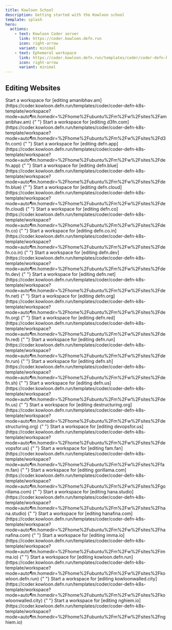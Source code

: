 ```yaml
---
title: Kowloon School
description: Getting started with the Kowloon school
template: splash
hero:
  actions:
    - text: Kowloon Coder server
      link: https://coder.kowloon.defn.run
      icon: right-arrow
      variant: minimal
    - text: Ephemeral workspace
      link: https://coder.kowloon.defn.run/templates/coder/coder-defn-k8s-template/workspace?mode=auto&param.homedir=%2Fhome%2Fubuntu%2Fm
      icon: right-arrow
      variant: minimal
---
```



## Editing Websites

<CardGrid>
  <Card title="Edit amanibhav.am" icon="pencil">
    Start a workspace for [editing
    amanibhav.am](https://coder.kowloon.defn.run/templates/coder/coder-defn-k8s-template/workspace?mode=auto&param.homedir=%2Fhome%2Fubuntu%2Fm%2Fw%2Fsites%2Famanibhav.am)
  </Card>{" "}
  <Card title="Edit d3fn.com" icon="pencil">
    Start a workspace for [editing
    d3fn.com](https://coder.kowloon.defn.run/templates/coder/coder-defn-k8s-template/workspace?mode=auto&param.homedir=%2Fhome%2Fubuntu%2Fm%2Fw%2Fsites%2Fd3fn.com)
  </Card>{" "}
  <Card title="Edit defn.app" icon="pencil">
    Start a workspace for [editing
    defn.app](https://coder.kowloon.defn.run/templates/coder/coder-defn-k8s-template/workspace?mode=auto&param.homedir=%2Fhome%2Fubuntu%2Fm%2Fw%2Fsites%2Fdefn.app)
  </Card>{" "}
  <Card title="Edit defn.blue" icon="pencil">
    Start a workspace for [editing
    defn.blue](https://coder.kowloon.defn.run/templates/coder/coder-defn-k8s-template/workspace?mode=auto&param.homedir=%2Fhome%2Fubuntu%2Fm%2Fw%2Fsites%2Fdefn.blue)
  </Card>{" "}
  <Card title="Edit defn.cloud" icon="pencil">
    Start a workspace for [editing
    defn.cloud](https://coder.kowloon.defn.run/templates/coder/coder-defn-k8s-template/workspace?mode=auto&param.homedir=%2Fhome%2Fubuntu%2Fm%2Fw%2Fsites%2Fdefn.cloud)
  </Card>{" "}
  <Card title="Edit defn.co" icon="pencil">
    Start a workspace for [editing
    defn.co](https://coder.kowloon.defn.run/templates/coder/coder-defn-k8s-template/workspace?mode=auto&param.homedir=%2Fhome%2Fubuntu%2Fm%2Fw%2Fsites%2Fdefn.co)
  </Card>{" "}
  <Card title="Edit defn.co.in" icon="pencil">
    Start a workspace for [editing
    defn.co.in](https://coder.kowloon.defn.run/templates/coder/coder-defn-k8s-template/workspace?mode=auto&param.homedir=%2Fhome%2Fubuntu%2Fm%2Fw%2Fsites%2Fdefn.co.in)
  </Card>{" "}
  <Card title="Edit defn.dev" icon="pencil">
    Start a workspace for [editing
    defn.dev](https://coder.kowloon.defn.run/templates/coder/coder-defn-k8s-template/workspace?mode=auto&param.homedir=%2Fhome%2Fubuntu%2Fm%2Fw%2Fsites%2Fdefn.dev)
  </Card>{" "}
  <Card title="Edit defn.net" icon="pencil">
    Start a workspace for [editing
    defn.net](https://coder.kowloon.defn.run/templates/coder/coder-defn-k8s-template/workspace?mode=auto&param.homedir=%2Fhome%2Fubuntu%2Fm%2Fw%2Fsites%2Fdefn.net)
  </Card>{" "}
  <Card title="Edit defn.org" icon="pencil">
    Start a workspace for [editing
    defn.org](https://coder.kowloon.defn.run/templates/coder/coder-defn-k8s-template/workspace?mode=auto&param.homedir=%2Fhome%2Fubuntu%2Fm%2Fw%2Fsites%2Fdefn.org)
  </Card>{" "}
  <Card title="Edit defn.red" icon="pencil">
    Start a workspace for [editing
    defn.red](https://coder.kowloon.defn.run/templates/coder/coder-defn-k8s-template/workspace?mode=auto&param.homedir=%2Fhome%2Fubuntu%2Fm%2Fw%2Fsites%2Fdefn.red)
  </Card>{" "}
  <Card title="Edit defn.run" icon="pencil">
    Start a workspace for [editing
    defn.run](https://coder.kowloon.defn.run/templates/coder/coder-defn-k8s-template/workspace?mode=auto&param.homedir=%2Fhome%2Fubuntu%2Fm%2Fw%2Fsites%2Fdefn.run)
  </Card>{" "}
  <Card title="Edit defn.sh" icon="pencil">
    Start a workspace for [editing
    defn.sh](https://coder.kowloon.defn.run/templates/coder/coder-defn-k8s-template/workspace?mode=auto&param.homedir=%2Fhome%2Fubuntu%2Fm%2Fw%2Fsites%2Fdefn.sh)
  </Card>{" "}
  <Card title="Edit defn.us" icon="pencil">
    Start a workspace for [editing
    defn.us](https://coder.kowloon.defn.run/templates/coder/coder-defn-k8s-template/workspace?mode=auto&param.homedir=%2Fhome%2Fubuntu%2Fm%2Fw%2Fsites%2Fdefn.us)
  </Card>{" "}
  <Card title="Edit destructuring.org" icon="pencil">
    Start a workspace for [editing
    destructuring.org](https://coder.kowloon.defn.run/templates/coder/coder-defn-k8s-template/workspace?mode=auto&param.homedir=%2Fhome%2Fubuntu%2Fm%2Fw%2Fsites%2Fdestructuring.org)
  </Card>{" "}
  <Card title="Edit devopsfor.us" icon="pencil">
    Start a workspace for [editing
    devopsfor.us](https://coder.kowloon.defn.run/templates/coder/coder-defn-k8s-template/workspace?mode=auto&param.homedir=%2Fhome%2Fubuntu%2Fm%2Fw%2Fsites%2Fdevopsfor.us)
  </Card>{" "}
  <Card title="Edit fam.fan" icon="pencil">
    Start a workspace for [editing
    fam.fan](https://coder.kowloon.defn.run/templates/coder/coder-defn-k8s-template/workspace?mode=auto&param.homedir=%2Fhome%2Fubuntu%2Fm%2Fw%2Fsites%2Ffam.fan)
  </Card>{" "}
  <Card title="Edit gorillama.com" icon="pencil">
    Start a workspace for [editing
    gorillama.com](https://coder.kowloon.defn.run/templates/coder/coder-defn-k8s-template/workspace?mode=auto&param.homedir=%2Fhome%2Fubuntu%2Fm%2Fw%2Fsites%2Fgorillama.com)
  </Card>{" "}
  <Card title="Edit hana.studio" icon="pencil">
    Start a workspace for [editing
    hana.studio](https://coder.kowloon.defn.run/templates/coder/coder-defn-k8s-template/workspace?mode=auto&param.homedir=%2Fhome%2Fubuntu%2Fm%2Fw%2Fsites%2Fhana.studio)
  </Card>{" "}
  <Card title="Edit hanafina.com" icon="pencil">
    Start a workspace for [editing
    hanafina.com](https://coder.kowloon.defn.run/templates/coder/coder-defn-k8s-template/workspace?mode=auto&param.homedir=%2Fhome%2Fubuntu%2Fm%2Fw%2Fsites%2Fhanafina.com)
  </Card>{" "}
  <Card title="Edit imma.io" icon="pencil">
    Start a workspace for [editing
    imma.io](https://coder.kowloon.defn.run/templates/coder/coder-defn-k8s-template/workspace?mode=auto&param.homedir=%2Fhome%2Fubuntu%2Fm%2Fw%2Fsites%2Fimma.io)
  </Card>{" "}
  <Card title="Edit kowloon.defn.run" icon="pencil">
    Start a workspace for [editing
    kowloon.defn.run](https://coder.kowloon.defn.run/templates/coder/coder-defn-k8s-template/workspace?mode=auto&param.homedir=%2Fhome%2Fubuntu%2Fm%2Fw%2Fsites%2Fkowloon.defn.run)
  </Card>{" "}
  <Card title="Edit kowloonwalled.city" icon="pencil">
    Start a workspace for [editing
    kowloonwalled.city](https://coder.kowloon.defn.run/templates/coder/coder-defn-k8s-template/workspace?mode=auto&param.homedir=%2Fhome%2Fubuntu%2Fm%2Fw%2Fsites%2Fkowloonwalled.city)
  </Card>{" "}
  <Card title="Edit nghiem.io" icon="pencil">
    Start a workspace for [editing
    nghiem.io](https://coder.kowloon.defn.run/templates/coder/coder-defn-k8s-template/workspace?mode=auto&param.homedir=%2Fhome%2Fubuntu%2Fm%2Fw%2Fsites%2Fnghiem.io)
  </Card>
</CardGrid>

